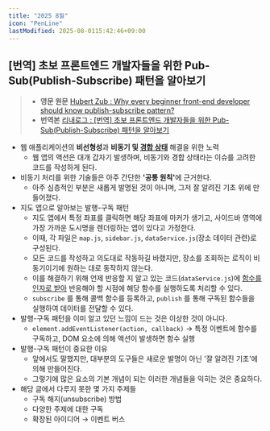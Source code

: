 ```yaml
---
title: "2025 8월"
icon: "PenLine"
lastModified: 2025-08-0115:42:46+09:00
---
```


## [번역] 초보 프론트엔드 개발자들을 위한 Pub-Sub(Publish-Subscribe) 패턴을 알아보기

> - **영문 원문** [Hubert Zub : Why every beginner front-end developer should know publish-subscribe pattern?](https://itnext.io/why-every-beginner-front-end-developer-should-know-publish-subscribe-pattern-72a12cd68d44)
> - **번역본** [리내로그 : [번역] 초보 프론트엔드 개발자들을 위한 Pub-Sub(Publish-Subscribe) 패턴을 알아보기](https://rinae.dev/posts/why-every-beginner-front-end-developer-should-know-publish-subscribe-pattern-kr/)

- 웹 애플리케이션의 **비선형성**과 **비동기 및 [경합 상태](https://ko.wikipedia.org/wiki/%EA%B2%BD%EC%9F%81_%EC%83%81%ED%83%9C)** 해결을 위한 노력
  - 웹 앱의 액션은 대개 갑자기 발생하며, 비동기와 경합 상태라는 이슈를 고려한 코드를 작성하게 된다.
- 비동기 처리를 위한 기술들은 아주 간단한 <strong>'공통 원칙'</strong>에 근거한다.
  - 아주 심층적인 부분은 새롭게 발명된 것이 아니며, 그저 잘 알려진 기초 위에 만들어졌다.
- 지도 앱으로 알아보는 발행-구독 패턴
  - 지도 앱에서 특정 좌표를 클릭하면 해당 좌표에 마커가 생기고, 사이드바 영역에 가장 가까운 도시명을 렌더링하는 앱이 있다고 가정한다.
  - 이때, 각 파일은 `map.js`, `sidebar.js`, `dataService.js`(장소 데이터 관련)로 구성된다.
  - 모든 코드를 작성하고 의도대로 작동하길 바랬지만, 장소를 조회하는 로직이 비동기이기에 원하는 대로 동작하지 않는다.
  - 이를 해결하기 위해 언제 반응할 지 알고 있는 코드(`dataService.js`)에 [함수를 인자로 받아](/docs/faq#일급-객체first-class-citizen란) 반응해야 할 시점에 해당 함수를 실행하도록 처리할 수 있다.
  - `subscribe` 를 통해 콜백 함수를 등록하고, `publish` 를 통해 구독된 함수들을 실행하여 데이터를 전달할 수 있다.
- 발행-구독 패턴을 이미 알고 있던 느낌이 드는 것은 이상한 것이 아니다.
  - `element.addEventListener(action, callback)` → 특정 이벤트에 함수를 구독하고, DOM 요소에 의해 액션이 발생하면 함수 실행
- 발행-구독 패턴이 중요한 이유
  - 앞에서도 말했지만, 대부분의 도구들은 새로운 발명이 아닌 '잘 알려진 기초'에 의해 만들어진다.
  - 그렇기에 많은 요소의 기본 개념이 되는 이러한 개념들을 익히는 것은 중요하다.
- 해당 글에서 다루지 못한 몇 가지 주제들
  - 구독 해지(unsubscribe) 방법
  - 다양한 주제에 대한 구독
  - 확장된 아이디어 → 이벤트 버스
